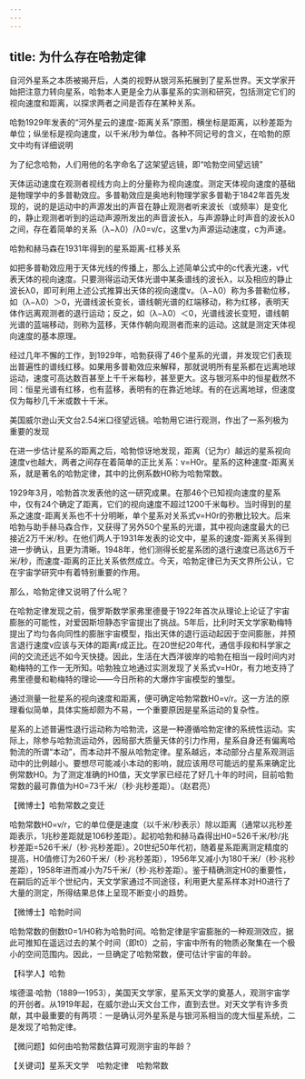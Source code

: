 ```yaml
---
---
---
```

title: 为什么存在哈勃定律
---




自河外星系之本质被揭开后，人类的视野从银河系拓展到了星系世界。天文学家开始把注意力转向星系，哈勃本人更是全力从事星系的实测和研究，包括测定它们的视向速度和距离，以探求两者之间是否存在某种关系。

哈勃1929年发表的“河外星云的速度-距离关系”原图，横坐标是距离，以秒差距为单位；纵坐标是视向速度，以千米/秒为单位。各种不同记号的含义，在哈勃的原文中均有详细说明



为了纪念哈勃，人们用他的名字命名了这架望远镜，即“哈勃空间望远镜”



天体运动速度在观测者视线方向上的分量称为视向速度。测定天体视向速度的基础是物理学中的多普勒效应。多普勒效应是奥地利物理学家多普勒于1842年首先发现的，说的是运动中的声源发出的声音在静止观测者听来波长（或频率）是变化的，静止观测者听到的运动声源所发出的声音波长λ，与声源静止时声音的波长λ0之间，存在着简单的关系（λ−λ0）/λ0=v/c，这里v为声源运动速度，c为声速。

哈勃和赫马森在1931年得到的星系距离-红移关系



如把多普勒效应用于天体光线的传播上，那么上述简单公式中的c代表光速，v代表天体的视向速度。只要测得运动天体光谱中某条谱线的波长λ，以及相应的静止波长λ0，即可利用上述公式推算出天体的视向速度v。（λ−λ0）称为多普勒位移，如（λ−λ0）＞0，光谱线波长变长，谱线朝光谱的红端移动，称为红移，表明天体作远离观测者的退行运动；反之，如（λ−λ0）＜0，光谱线波长变短，谱线朝光谱的蓝端移动，则称为蓝移，天体作朝向观测者而来的运动。这就是测定天体视向速度的基本原理。

经过几年不懈的工作，到1929年，哈勃获得了46个星系的光谱，并发现它们表现出普遍性的谱线红移。如果用多普勒效应来解释，那就说明所有星系都在远离地球运动，速度可高达数百甚至上千千米每秒，甚至更大。这与银河系中的恒星截然不同：恒星光谱有红移，也有蓝移，表明有的在靠近地球。有的在远离地球，但速度仅为每秒几千米或数十千米。

美国威尔逊山天文台2.54米口径望远镜。哈勃用它进行观测，作出了一系列极为重要的发现



在进一步估计星系的距离之后，哈勃惊讶地发现，距离（记为r）越远的星系视向速度v也越大，两者之间存在着简单的正比关系：v=H0r。星系的这种速度-距离关系，就是著名的哈勃定律，其中的比例系数H0称为哈勃常数。

1929年3月，哈勃首次发表他的这一研究成果。在那46个已知视向速度的星系中，仅有24个确定了距离，它们的视向速度不超过1200千米每秒。当时得到的星系之速度-距离关系也不十分明晰，单个星系对关系式v=H0r的弥散比较大。后来哈勃与助手赫马森合作，又获得了另外50个星系的光谱，其中视向速度最大的已接近2万千米/秒。在他们两人于1931年发表的论文中，星系的速度-距离关系得到进一步确认，且更为清晰。1948年，他们测得长蛇星系团的退行速度已高达6万千米/秒，而速度-距离的正比关系依然成立。今天，哈勃定律已为天文界所公认，它在宇宙学研究中有着特别重要的作用。

那么，哈勃定律又说明了什么呢？

在哈勃定律发现之前，俄罗斯数学家弗里德曼于1922年首次从理论上论证了宇宙膨胀的可能性，对爱因斯坦静态宇宙提出了挑战。5年后，比利时天文学家勒梅特提出了均匀各向同性的膨胀宇宙模型，指出天体的退行运动起因于空间膨胀，并预言退行速度v应该与天体的距离r成正比。在20世纪20年代，通信手段和科学家之间的交流还远不如今天快捷。因此，生活在大西洋彼岸的哈勃在相当一段时间内对勒梅特的工作一无所知。哈勃独立地通过实测发现了关系式v=H0r，有力地支持了弗里德曼和勒梅特的理论——今日所称的大爆炸宇宙模型的雏型。

通过测量一批星系的视向速度和距离，便可确定哈勃常数H0=v/r。这一方法的原理看似简单，具体实施却颇为不易，一个重要原因是星系运动的复杂性。

星系的上述普遍性退行运动称为哈勃流，这是一种遵循哈勃定律的系统性运动。实际上，除参与哈勃流运动外，因局部大质量天体的引力作用，星系自身还有偏离哈勃流的所谓“本动”，而本动并不服从哈勃定律。星系越远，本动部分占星系观测运动中的比例越小。要想尽可能减小本动的影响，就应该用尽可能远的星系来确定比例常数H0。为了测定准确的H0值，天文学家已经花了好几十年的时间，目前哈勃常数的最可靠值为H0=73千米/（秒·兆秒差距）。（赵君亮）





【微博士】哈勃常数之变迁

哈勃常数H0=v/r，它的单位便是速度（以千米/秒表示）除以距离（通常以兆秒差距表示，1兆秒差距就是106秒差距）。起初哈勃和赫马森得出H0=526千米/秒/兆秒差距=526千米/（秒·兆秒差距）。20世纪50年代初，随着星系距离测定精度的提高，H0值修订为260千米/（秒·兆秒差距），1956年又减小为180千米/（秒·兆秒差距），1958年进而减小为75千米/（秒·兆秒差距）。鉴于精确测定H0的重要性，在嗣后的近半个世纪内，天文学家通过不同途径，利用更大星系样本对H0进行了大量的测定，所得结果总体上呈现不断变小的趋势。

【微博士】哈勃时间

哈勃常数的倒数t0=1/H0称为哈勃时间。哈勃定律是宇宙膨胀的一种观测效应，据此可推知在遥远过去的某个时间（即t0）之前，宇宙中所有的物质必聚集在一个极小的空间范围内。因此，一旦确定了哈勃常数，便可估计宇宙的年龄。

【科学人】哈勃



埃德温·哈勃（1889—1953），美国天文学家，星系天文学的奠基人，观测宇宙学的开创者。从1919年起，在威尔逊山天文台工作，直到去世。对天文学有许多贡献，其中最重要的有两项：一是确认河外星系是与银河系相当的庞大恒星系统，二是发现了哈勃定律。

【微问题】如何由哈勃常数估算可观测宇宙的年龄？

【关键词】星系天文学　哈勃定律　哈勃常数